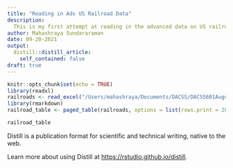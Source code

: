 ```yaml
---
title: "Reading in Adv US Railroad Data"
description:
  This is my first attempt at reading in the advanced data on US railroad employment in 2012.
author: Mahashraya Sundararaman
date: 09-20-2021
output:
  distill::distill_article:
    self_contained: false
draft: true
---
```



```r
knitr::opts_chunk$set(echo = TRUE)
library(readxl)
railroads <- read_excel("/Users/mahashraya/Documents/DACSS/DACSS601August2021/_data/StateCounty2012.xls")
library(rmarkdown)
railroad_table <- paged_table(railroads, options = list(rows.print = 20, cols.print = 10))
```
```r
railroad_table
```
Distill is a publication format for scientific and technical writing, native to the web.

Learn more about using Distill at <https://rstudio.github.io/distill>.


